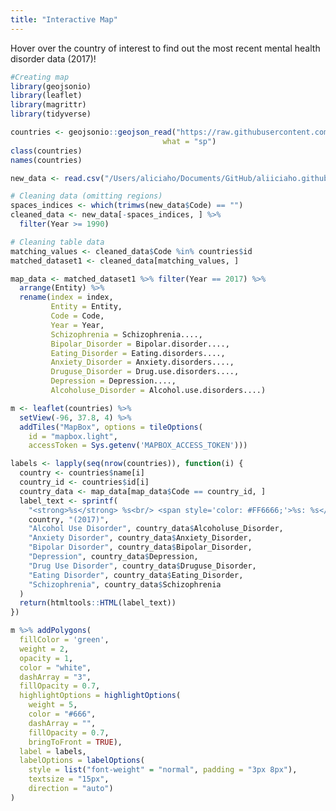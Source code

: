 ```yaml
---
title: "Interactive Map"
---
```


Hover over the country of interest to find out the most recent mental health disorder data (2017)!

```r
#Creating map
library(geojsonio)
library(leaflet)
library(magrittr)
library(tidyverse)

countries <- geojsonio::geojson_read("https://raw.githubusercontent.com/lvictory/maps-data/master/world.geo.json", 
                                  what = "sp")
class(countries)
names(countries)

new_data <- read.csv("/Users/aliciaho/Documents/GitHub/aliiciaho.github.io/personal_app/refined_NMdata.csv")

# Cleaning data (omitting regions)
spaces_indices <- which(trimws(new_data$Code) == "")
cleaned_data <- new_data[-spaces_indices, ] %>% 
  filter(Year >= 1990)

# Cleaning table data
matching_values <- cleaned_data$Code %in% countries$id 
matched_dataset1 <- cleaned_data[matching_values, ]

map_data <- matched_dataset1 %>% filter(Year == 2017) %>% 
  arrange(Entity) %>%
  rename(index = index,
         Entity = Entity,
         Code = Code,
         Year = Year,
         Schizophrenia = Schizophrenia....,
         Bipolar_Disorder = Bipolar.disorder....,
         Eating_Disorder = Eating.disorders....,
         Anxiety_Disorder = Anxiety.disorders....,
         Druguse_Disorder = Drug.use.disorders....,
         Depression = Depression....,
         Alcoholuse_Disorder = Alcohol.use.disorders....)

m <- leaflet(countries) %>%
  setView(-96, 37.8, 4) %>%
  addTiles("MapBox", options = tileOptions(
    id = "mapbox.light",
    accessToken = Sys.getenv('MAPBOX_ACCESS_TOKEN')))

labels <- lapply(seq(nrow(countries)), function(i) {
  country <- countries$name[i]
  country_id <- countries$id[i]
  country_data <- map_data[map_data$Code == country_id, ]
  label_text <- sprintf(
    "<strong>%s</strong> %s<br/> <span style='color: #FF6666;'>%s: %s</span> <br/><span style='color: #CC9900;'>%s: %s</span> <br/><span style='color: #33CC33;'>%s: %s</span> <br/><span style='color: #33FF99;'>%s: %s</span> <br/><span style='color: #00CCFF;'>%s: %s</span> <br/><span style='color: #CC99FF;'>%s: %s</span> <br/><span style='color: #FF66CC;'>%s: %s</span>",
    country, "(2017)", 
    "Alcohol Use Disorder", country_data$Alcoholuse_Disorder,
    "Anxiety Disorder", country_data$Anxiety_Disorder,
    "Bipolar Disorder", country_data$Bipolar_Disorder,
    "Depression", country_data$Depression,
    "Drug Use Disorder", country_data$Druguse_Disorder,
    "Eating Disorder", country_data$Eating_Disorder,
    "Schizophrenia", country_data$Schizophrenia
  )
  return(htmltools::HTML(label_text))
})
```

```r
m %>% addPolygons(
  fillColor = 'green',
  weight = 2,
  opacity = 1,
  color = "white",
  dashArray = "3",
  fillOpacity = 0.7,
  highlightOptions = highlightOptions(
    weight = 5,
    color = "#666",
    dashArray = "",
    fillOpacity = 0.7,
    bringToFront = TRUE),
  label = labels,
  labelOptions = labelOptions(
    style = list("font-weight" = "normal", padding = "3px 8px"),
    textsize = "15px",
    direction = "auto")
)
```
